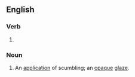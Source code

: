 ==English==

===Verb===
{{head|en|verb form}}

# {{present participle of|scumble|lang=en|nocat=1}}

===Noun===
{{en-noun}}

# An [[application]] of scumbling; an [[opaque]] [[glaze]].